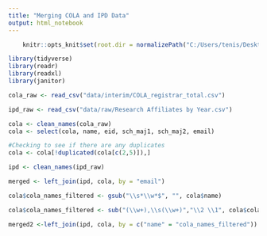 ```yaml
---
title: "Merging COLA and IPD Data"
output: html_notebook
---
```


```r
    knitr::opts_knit$set(root.dir = normalizePath("C:/Users/tenis/Desktop/Data_Projects/UT_Lab-Matching")) 
```



```r

library(tidyverse)
library(readr)
library(readxl)
library(janitor)
```


```r


cola_raw <- read_csv("data/interim/COLA_registrar_total.csv")

ipd_raw <- read_csv("data/raw/Research Affiliates by Year.csv")

```

```r

cola <- clean_names(cola_raw)
cola <- select(cola, name, eid, sch_maj1, sch_maj2, email)

#Checking to see if there are any duplicates 
cola <- cola[!duplicated(cola[c(2,5)]),]

ipd <- clean_names(ipd_raw)

merged <- left_join(ipd, cola, by = "email")

cola$cola_names_filtered <- gsub("\\s*\\w*$", "", cola$name)

cola$cola_names_filtered <- sub("(\\w+),\\s(\\w+)","\\2 \\1", cola$cola_names_filtered)

merged2 <-left_join(ipd, cola, by = c("name" = "cola_names_filtered"))

```